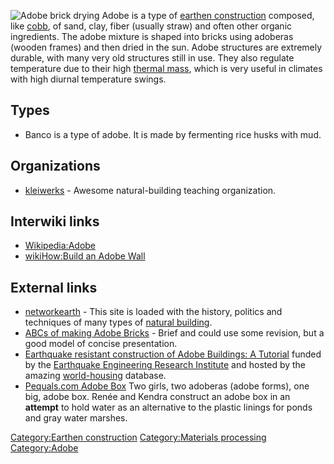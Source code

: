 {{topic header| Removing_the_mold.jpg |Adobe}}

[[Image:Bricks.jpg|thumb|right|Adobe brick drying]]
Adobe is a type of [[:Category:Earthen construction|earthen construction]] composed, like [[:Category:Cobb|cobb]], of sand, clay, fiber (usually straw) and often other organic ingredients. The adobe mixture is shaped into bricks using adoberas (wooden frames) and then dried in the sun. Adobe structures are extremely durable, with many very old structures still in use{{fact}}.  They also regulate temperature due to their high [[:Category:Heat#Thermal mass|thermal mass]], which is very useful in climates with high diurnal temperature swings.

==Types==
* Banco is a type of adobe. It is made by fermenting rice husks with mud.

==Organizations==
*[http://www.kleiwerks.org/ kleiwerks] - Awesome natural-building teaching organization.

== Interwiki links ==

* [[Wikipedia:Adobe]]
* [[wikiHow:Build an Adobe Wall]]

==External links==
*[http://www.networkearth.org/naturalbuilding/natbild.html networkearth] - This site is loaded with the history, politics and techniques of many types of [[natural building]].
*[http://www.cahe.nmsu.edu/pubs/_g/G-521.pdf ABCs of making Adobe Bricks] - Brief and could use some revision, but a good model of concise presentation.
*[http://www.world-housing.net/Tutorials/AdobeTutorial/Adobe_Tutorial.pdf Earthquake resistant construction of Adobe Buildings: A Tutorial] funded by the [http://www.eeri.org/ Earthquake Engineering Research Institute] and hosted by the amazing [http://www.world-housing.net world-housing] database.
*[http://www.pequals.com/at/wetadobe/can_adobe_hold_water.htm Pequals.com Adobe Box] Two girls, two adoberas (adobe forms), one big, adobe box. Renée and Kendra construct an adobe box in an '''attempt''' to hold water as an alternative to the plastic linings for ponds and gray water marshes.

{{Topicadmin|Lonny}}

[[Category:Earthen construction]]
[[Category:Materials processing]]
[[Category:Adobe]]